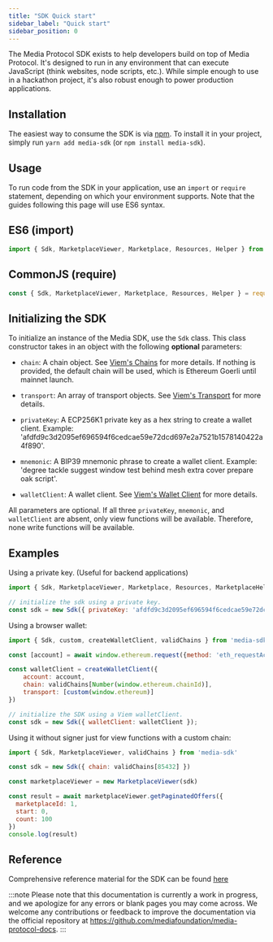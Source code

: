 ```yaml
---
title: "SDK Quick start"
sidebar_label: "Quick start"
sidebar_position: 0
---
```


The Media Protocol SDK exists to help developers build on top of Media Protocol. It's designed to run in any environment that can execute JavaScript (think websites, node scripts, etc.). While simple enough to use in a hackathon project, it's also robust enough to power production applications.

## Installation

The easiest way to consume the SDK is via [npm](https://npmjs.com/package/media-sdk). To install it in your project, simply run `yarn add media-sdk` (or `npm install media-sdk`). 

## Usage

To run code from the SDK in your application, use an `import` or `require` statement, depending on which your environment supports. Note that the guides following this page will use ES6 syntax.

## ES6 (import)

```javascript
import { Sdk, MarketplaceViewer, Marketplace, Resources, Helper } from 'media-sdk';

```

## CommonJS (require)

```javascript
const { Sdk, MarketplaceViewer, Marketplace, Resources, Helper } = require('media-sdk');
```

## Initializing the SDK

To initialize an instance of the Media SDK, use the `Sdk` class. This class constructor takes in an object with the following **optional** parameters:

- `chain`: A chain object. See [Viem's Chains](https://viem.sh/docs/chains/introduction#chains) for more details. If nothing is provided, the default chain will be used, which is Ethereum Goerli until mainnet launch.

- `transport`: An array of transport objects. See [Viem's Transport](https://viem.sh/docs/clients/intro#transports) for more details.

- `privateKey`: A ECP256K1 private key as a hex string to create a wallet client. Example: 'afdfd9c3d2095ef696594f6cedcae59e72dcd697e2a7521b1578140422a4f890'.

- `mnemonic`: A BIP39 mnemonic phrase to create a wallet client. Example: 'degree tackle suggest window test behind mesh extra cover prepare oak script'.

- `walletClient`: A wallet client. See [Viem's Wallet Client](https://viem.sh/docs/clients/wallet.html) for more details.

All parameters are optional. If all three `privateKey`, `mnemonic`, and `walletClient` are absent, only view functions will be available. Therefore, none write functions will be available.

## Examples

Using a private key. (Useful for backend applications)

```javascript
import { Sdk, MarketplaceViewer, Marketplace, Resources, MarketplaceHelper } from 'media-sdk'

// initialize the sdk using a private key.
const sdk = new Sdk({ privateKey: 'afdfd9c3d2095ef696594f6cedcae59e72dcd697e2a7521b1578140422a4f890' })
```

Using a browser wallet:

```javascript
import { Sdk, custom, createWalletClient, validChains } from 'media-sdk'

const [account] = await window.ethereum.request({method: 'eth_requestAccounts'})

const walletClient = createWalletClient({
    account: account,
    chain: validChains[Number(window.ethereum.chainId)],
    transport: [custom(window.ethereum)]
})

// initialize the SDK using a Viem walletClient.
const sdk = new Sdk({ walletClient: walletClient });
```

Using it without signer just for view functions with a custom chain:

```javascript
import { Sdk, MarketplaceViewer, validChains } from 'media-sdk'

const sdk = new Sdk({ chain: validChains[85432] })

const marketplaceViewer = new MarketplaceViewer(sdk)

const result = await marketplaceViewer.getPaginatedOffers({
  marketplaceId: 1,
  start: 0,
  count: 100
})
console.log(result)

```

## Reference

Comprehensive reference material for the SDK can be found [here](../reference/getting-started)

:::note
Please note that this documentation is currently a work in progress, and we apologize for any errors or blank pages you may come across. We welcome any contributions or feedback to improve the documentation via the official repository at https://github.com/mediafoundation/media-protocol-docs.
:::
